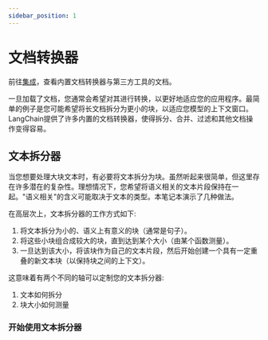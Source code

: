 ```yaml
---
sidebar_position: 1
---
```

# 文档转换器

前往[集成](/docs/integrations/document_transformers/)，查看内置文档转换器与第三方工具的文档。

一旦加载了文档，您通常会希望对其进行转换，以更好地适应您的应用程序。最简单的例子是您可能希望将长文档拆分为更小的块，以适应您模型的上下文窗口。LangChain提供了许多内置的文档转换器，使得拆分、合并、过滤和其他文档操作变得容易。

## 文本拆分器

当您想要处理大块文本时，有必要将文本拆分为块。虽然听起来很简单，但这里存在许多潜在的复杂性。理想情况下，您希望将语义相关的文本片段保持在一起。"语义相关"的含义可能取决于文本的类型。本笔记本演示了几种做法。

在高层次上，文本拆分器的工作方式如下:

1. 将文本拆分为小的、语义上有意义的块（通常是句子）。
2. 将这些小块组合成较大的块，直到达到某个大小（由某个函数测量）。
3. 一旦达到该大小，将该块作为自己的文本片段，然后开始创建一个具有一定重叠的新文本块（以保持块之间的上下文）。

这意味着有两个不同的轴可以定制您的文本拆分器:

1. 文本如何拆分
2. 块大小如何测量

### 开始使用文本拆分器


<GetStarted/>
